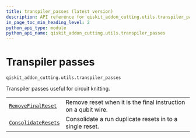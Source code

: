 ```yaml
---
title: transpiler_passes (latest version)
description: API reference for qiskit_addon_cutting.utils.transpiler_passes in the latest version of qiskit-addon-cutting
in_page_toc_min_heading_level: 2
python_api_type: module
python_api_name: qiskit_addon_cutting.utils.transpiler_passes
---
```


<span id="module-qiskit_addon_cutting.utils.transpiler_passes" />

<span id="transpiler-passes-qiskit-addon-cutting-utils-transpiler-passes" />

# Transpiler passes

`qiskit_addon_cutting.utils.transpiler_passes`

Transpiler passes useful for circuit knitting.

|                                                                                                                                    |                                                                |
| ---------------------------------------------------------------------------------------------------------------------------------- | -------------------------------------------------------------- |
| [`RemoveFinalReset`](utils-transpiler-passes-remove-final-reset "qiskit_addon_cutting.utils.transpiler_passes.RemoveFinalReset")   | Remove reset when it is the final instruction on a qubit wire. |
| [`ConsolidateResets`](utils-transpiler-passes-consolidate-resets "qiskit_addon_cutting.utils.transpiler_passes.ConsolidateResets") | Consolidate a run duplicate resets in to a single reset.       |

